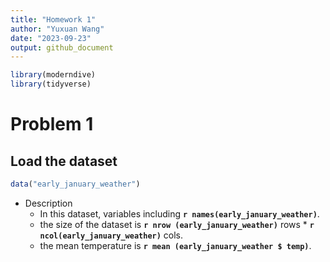 ```yaml
---
title: "Homework 1"
author: "Yuxuan Wang"
date: "2023-09-23"
output: github_document
---
```


```r
library(moderndive)
library(tidyverse)
```

# Problem 1

## Load the dataset

```r
data("early_january_weather")
```

* Description
  * In this dataset, variables including **`r names(early_january_weather)`**.
  * the size of the dataset is **`r nrow (early_january_weather)`** rows * **`r ncol(early_january_weather)`** cols.
  * the mean temperature is **`r mean (early_january_weather $ temp)`**.

